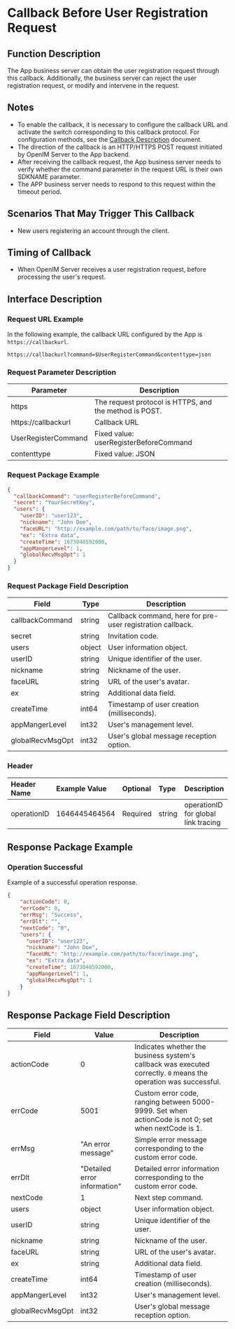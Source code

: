 # Callback Before User Registration Request

## Function Description
The App business server can obtain the user registration request through this callback. Additionally, the business server can reject the user registration request, or modify and intervene in the request.

## Notes
- To enable the callback, it is necessary to configure the callback URL and activate the switch corresponding to this callback protocol. For configuration methods, see the [Callback Description](../introduction) document.
- The direction of the callback is an HTTP/HTTPS POST request initiated by OpenIM Server to the App backend.
- After receiving the callback request, the App business server needs to verify whether the command parameter in the request URL is their own SDKNAME parameter.
- The APP business server needs to respond to this request within the timeout period.

## Scenarios That May Trigger This Callback
- New users registering an account through the client.

## Timing of Callback
- When OpenIM Server receives a user registration request, before processing the user's request.

## Interface Description

### Request URL Example
In the following example, the callback URL configured by the App is `https://callbackurl`.
```plaintext
https://callbackurl?command=$UserRegisterCommand&contenttype=json
```

### Request Parameter Description

| Parameter            | Description                                            |
|----------------------|--------------------------------------------------------|
| https                | The request protocol is HTTPS, and the method is POST. |
| https://callbackurl  | Callback URL                                           |
| UserRegisterCommand  | Fixed value: userRegisterBeforeCommand                 |
| contenttype          | Fixed value: JSON                                      |


### Request Package Example
```json
{
  "callbackCommand": "userRegisterBeforeCommand",
  "secret": "YourSecretKey",
  "users": {
    "userID": "user123",
    "nickname": "John Doe",
    "faceURL": "http://example.com/path/to/face/image.png",
    "ex": "Extra data",
    "createTime": 1673048592000,
    "appMangerLevel": 1,
    "globalRecvMsgOpt": 1
  }
}
```

### Request Package Field Description

| Field              | Type    | Description                       |
|--------------------|---------|-----------------------------------|
| callbackCommand    | string  | Callback command, here for pre-user registration callback. |
| secret             | string  | Invitation code.                  |
| users              | object  | User information object.          |
| userID             | string  | Unique identifier of the user.    |
| nickname           | string  | Nickname of the user.             |
| faceURL            | string  | URL of the user's avatar.         |
| ex                 | string  | Additional data field.            |
| createTime         | int64   | Timestamp of user creation (milliseconds). |
| appMangerLevel     | int32   | User's management level.          |
| globalRecvMsgOpt   | int32   | User's global message reception option. |

### Header
| Header Name   | Example Value  | Optional | Type   | Description                     |
|:--------------|:---------------|:--------|:-------|:--------------------------------|
| operationID   | 1646445464564  | Required | string | operationID for global link tracing |

## Response Package Example

### Operation Successful
Example of a successful operation response.

```json
{
    "actionCode": 0,
    "errCode": 0,
    "errMsg": "Success",
    "errDlt": "",
    "nextCode": "0",
    "users": {
      "userID": "user123",
      "nickname": "John Doe",
      "faceURL": "http://example.com/path/to/face/image.png",
      "ex": "Extra data",
      "createTime": 1673048592000,
      "appMangerLevel": 1,
      "globalRecvMsgOpt": 1
    }
}
```

## Response Package Field Description

| Field            | Value                         | Description                                                           |
|------------------|-------------------------------|-----------------------------------------------------------------------|
| actionCode       | 0                             | Indicates whether the business system's callback was executed correctly. `0` means the operation was successful. |
| errCode          | 5001                          | Custom error code, ranging between 5000-9999. Set when actionCode is not 0; set when nextCode is 1. |
| errMsg           | "An error message"            | Simple error message corresponding to the custom error code.          |
| errDlt           | "Detailed error information"  | Detailed error information corresponding to the custom error code.    |
| nextCode         | 1                             | Next step command.                                                    |
| users            | object                        | User information object.                                              |
| userID           | string                        | Unique identifier of the user.                                        |
| nickname         | string                        | Nickname of the user.                                                 |
| faceURL          | string                        |URL of the user's avatar.                                             |
| ex               | string                        | Additional data field.                                                |
| createTime       | int64                         | Timestamp of user creation (milliseconds).                            |
| appMangerLevel   | int32                         | User's management level.                                              |
| globalRecvMsgOpt | int32                         | User's global message reception option.                               |